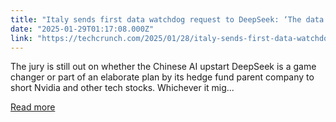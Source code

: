 ```yaml
---
title: "Italy sends first data watchdog request to DeepSeek: ‘The data of millions of Italians is at risk’"
date: "2025-01-29T01:17:08.000Z"
link: "https://techcrunch.com/2025/01/28/italy-sends-first-data-watchdog-request-to-deepseek-the-data-of-millions-of-italians-is-at-risk/"
---
```


The jury is still out on whether the Chinese AI upstart DeepSeek is a game changer or part of an elaborate plan by its hedge fund parent company to short Nvidia and other tech stocks. Whichever it mig...

[Read more](https://techcrunch.com/2025/01/28/italy-sends-first-data-watchdog-request-to-deepseek-the-data-of-millions-of-italians-is-at-risk/)
